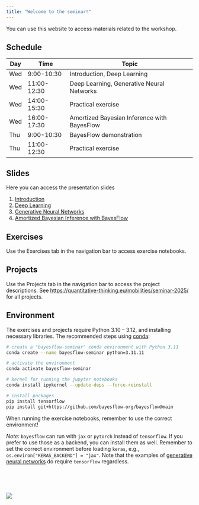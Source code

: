 ```yaml
---
title: "Welcome to the seminar!"
---
```


You can use this website to access materials related to the workshop.

## Schedule

| Day | Time | Topic |
|-----|------|-------|
| Wed | 9:00-10:30  | Introduction, Deep Learning |
| Wed | 11:00-12:30 | Deep Learning, Generative Neural Networks |
| Wed | 14:00-15:30 | Practical exercise |
| Wed | 16:00-17:30 | Amortized Bayesian Inference with BayesFlow |
| Thu | 9:00-10:30  | BayesFlow demonstration |
| Thu | 11:00-12:30 | Practical exercise |


## Slides

Here you can access the presentation slides

1. [Introduction](./slides/intro.qmd){target="_blank"}
2. [Deep Learning](./slides/deep-learning.qmd){target="_blank"}
3. [Generative Neural Networks](./slides/generative-architectures.qmd){target="_blank"}
4. [Amortized Bayesian Inference with BayesFlow](./slides/amortized-inference.qmd){target="_blank"}

## Exercises

Use the Exercises tab in the navigation bar to access exercise notebooks.

## Projects

Use the Projects tab in the navigation bar to access the project descriptions. See [https://quantitative-thinking.eu/mobilities/seminar-2025/](https://quantitative-thinking.eu/mobilities/seminar-2025/) for all projects.

## Environment

The exercises and projects require Python 3.10 -- 3.12, and installing necessary libraries. The recommended steps using [conda](https://docs.conda.io/en/latest/):

```.bash
# create a "bayesflow-seminar" conda environment with Python 3.11
conda create --name bayesflow-seminar python=3.11.11

# activate the environment
conda activate bayesflow-seminar

# kernel for running the jupyter notebooks
conda install ipykernel --update-deps --force-reinstall

# install packages
pip install tensorflow
pip install git+https://github.com/bayesflow-org/bayesflow@main

```

When running the exercise notebooks, remember to use the correct environment!

*Note:* `bayesflow` can run with `jax` or `pytorch` instead of `tensorflow`. If you prefer to use those as a backend, you can install them as well. Remember to set the correct environment before loading `keras`, e.g., `os.environ["KERAS_BACKEND"] = "jax"`. Note that the examples of [generative neural networks](exercises.qmd#generative-neural-networks) do require `tensorflow` regardless.

</br>

</br>

![](figures/tu-logo.svg){fig-align="center"}